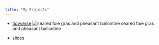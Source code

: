 ```yaml
---
title: "My Projects"
---
```


* [tidyverse]()
![seared foie gras and pheasant ballontine](./Pics/foiegras.jpg)
seared foie gras and pheasant ballontine

* [slides](tidyprobs.qmd)
